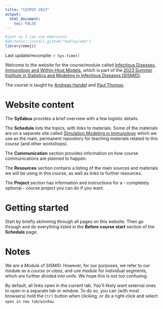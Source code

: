 ---
title: "SISMID 2023"
output: 
  html_document:
    toc: FALSE
---

```{r, include = FALSE}
#just so I can use emoticons
#devtools::install_github("hadley/emo")
library(emoji)
```



<!-- Some trickery to get the logo to show -->
<script>
   $(document).ready(function() {
     $head = $('#header');
     $head.prepend('<img src=\"media/logo.png\" style=\"float: right; border: none; width: 200px;\"/>')
   });
</script>

Last update/recompile: `r Sys.time()`

<!-- **This site will not be further updated. It will remain here for reference. We are only keeping the logistic parts here. The content has been moved (and continues to be updated) at our permanent, stand-alone site/course [Simulation Modeling in Immunology](https://andreashandel.github.io/SMIcourse/).** -->


Welcome to the website for the course/module called [Infectious Diseases, Immunology and Within-Host Models](https://si.biostat.washington.edu/courses/MD2310), which is part of the [2023 Summer Institute in Statistics and Modeling in Infectious Diseases (SISMID)](https://si.biostat.washington.edu/institutes/sismid). 

The course is taught by [Andreas Handel](https://www.andreashandel.com/) and [Paul Thomas](https://www.stjude.org/research/labs/thomas-lab.html). 


# Website content

The __Syllabus__ provides a brief overview with a few logistic details.

The __Schedule__ lists the topics, with links to materials. Some of the materials are on a separate site called [Simulation Modeling in Immunology](https://andreashandel.github.io/SMIcourse/) which we use as the main, permanent repository for teaching materials related to this course (and other workshops). 

The __Communication__ section provides information on how course communications are planned to happen.

The __Resources__ section contains a listing of the main sources and materials we will be using in this course, as well as links to further resources.

The __Project__ section has information and instructions for a - completely optional - course project you can do if you want. 


# Getting started

Start by briefly skimming through all pages on this website. Then go through and do everything listed in the __Before course start__ section of the __Schedule__ page. 


# Notes

We are a _Module_ of SISMID. However, for our purposes, we refer to our module as a _course_ or _class_, and use _module_ for individual segments, which are further divided into _units_. We hope this is not too confusing. 

By default, all links open in the current tab. You'll likely want external ones to open in a separate tab or window. To do so, you can (with most browsers) hold the `Ctrl` button when clicking, or do a right-click and select `open in new tab/window`.


  
